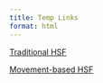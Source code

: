 ```yaml
---
title: Temp Links
format: html
---
```


[Traditional HSF](TraditionalHSF.html)
  
[Movement-based HSF](MovementHSF.html)